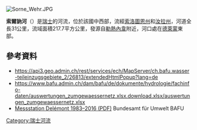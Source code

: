 [[Image:Sorne_Wehr.JPG|right]]
{{Coord|47.37084|N|7.36102|E|display=title}}

'''索爾訥河'''（{{IPA-de|Sorne}}）是[[瑞士|瑞士]]的河流，位於該國中西部，流經[[索洛圖恩州|索洛圖恩州]]和[[汝拉州|汝拉州]]，河道全長31公里，流域面積217.7平方公里，發源自[[勒熱內韋|勒熱內韋]]附近，河口處在[[德萊蒙|德萊蒙]]東部。

==參考資料==
* https://api3.geo.admin.ch/rest/services/ech/MapServer/ch.bafu.wasser-teileinzugsgebiete_2/26813/extendedHtmlPopup?lang=de {{Wayback|url=https://api3.geo.admin.ch/rest/services/ech/MapServer/ch.bafu.wasser-teileinzugsgebiete_2/26813/extendedHtmlPopup?lang=de |date=20170812174219 }}
* https://www.bafu.admin.ch/dam/bafu/de/dokumente/hydrologie/fachinfo-daten/auswertungen_zumgewaessernetz.xlsx.download.xlsx/auswertungen_zumgewaessernetz.xlsx {{Wayback|url=https://www.bafu.admin.ch/dam/bafu/de/dokumente/hydrologie/fachinfo-daten/auswertungen_zumgewaessernetz.xlsx.download.xlsx/auswertungen_zumgewaessernetz.xlsx |date=20180613160902 }}
* [https://www.hydrodaten.admin.ch/lhg/sdi/jahrestabellen/2479Q_16.pdf Messstation Delémont 1983–2016 (PDF)] {{Wayback|url=https://www.hydrodaten.admin.ch/lhg/sdi/jahrestabellen/2479Q_16.pdf |date=20210114113836 }} Bundesamt für Umwelt BAFU

{{Switzerland-geo-stub}}
[[Category:瑞士河流|Category:瑞士河流]]